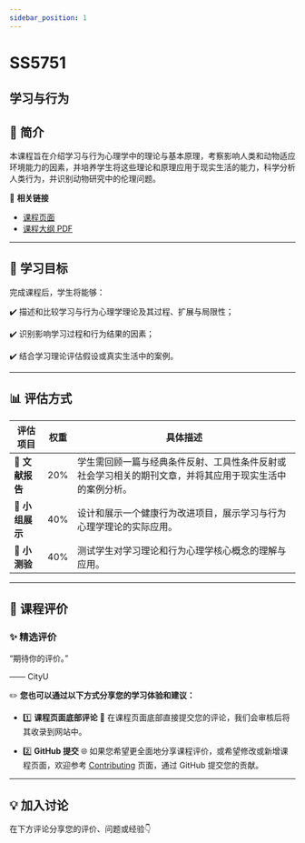 ```yaml
---
sidebar_position: 1
---
```


# SS5751
## 学习与行为

## **📘 简介**
本课程旨在介绍学习与行为心理学中的理论与基本原理，考察影响人类和动物适应环境能力的因素，并培养学生将这些理论和原理应用于现实生活的能力，科学分析人类行为，并识别动物研究中的伦理问题。

🔗 **相关链接**
- [课程页面](https://www.cityu.edu.hk/catalogue/pg/202526/course/SS5751.htm)
- [课程大纲 PDF](https://www.cityu.edu.hk/catalogue/pg/202526/course/SS5751.pdf)

---

## **🎯 学习目标**

完成课程后，学生将能够：

✔️ 描述和比较学习与行为心理学理论及其过程、扩展与局限性；

✔️ 识别影响学习过程和行为结果的因素；

✔️ 结合学习理论评估假设或真实生活中的案例。

---

## **📊 评估方式**

| **评估项目**             | **权重** | **具体描述**                                                                                       |
|------------------------|---------|---------------------------------------------------------------------------------------------------|
| **📄 文献报告**          | 20%     | 学生需回顾一篇与经典条件反射、工具性条件反射或社会学习相关的期刊文章，并将其应用于现实生活中的案例分析。                                       |
| **🎤 小组展示**          | 40%     | 设计和展示一个健康行为改进项目，展示学习与行为心理学理论的实际应用。                                              |
| **📝 小测验**           | 40%     | 测试学生对学习理论和行为心理学核心概念的理解与应用。                                                      |

---

## **💬 课程评价**

### ✨ **精选评价**
<div className={commentStyles.commentBox}>
    <p className={commentStyles.commentText}>
        “期待你的评价。”
    </p>
    <p className={commentStyles.commentAuthor}>—— CityU</p>
</div>

✏️ **您也可以通过以下方式分享您的学习体验和建议：**

- 1️⃣ **课程页面底部评论**
💬 在课程页面底部直接提交您的评论，我们会审核后将其收录到网站中。

- 2️⃣ **GitHub 提交**
🌐 如果您希望更全面地分享课程评价，或希望修改或新增课程页面，欢迎参考 [Contributing](/contributing) 页面，通过 GitHub 提交您的贡献。

---

## **💡 加入讨论**

在下方评论分享您的评价、问题或经验👇
<Utterances />
